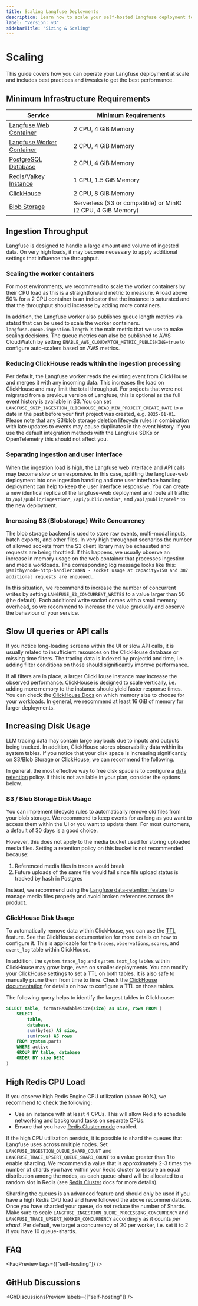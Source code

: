 ```yaml
---
title: Scaling Langfuse Deployments
description: Learn how to scale your self-hosted Langfuse deployment to handle more traffic and data.
label: "Version: v3"
sidebarTitle: "Sizing & Scaling"
---
```


# Scaling

This guide covers how you can operate your Langfuse deployment at scale and includes best practices and tweaks to get the best performance.

## Minimum Infrastructure Requirements

| Service                                                              | Minimum Requirements                                         |
| -------------------------------------------------------------------- | ------------------------------------------------------------ |
| [Langfuse Web Container](/self-hosting/infrastructure/containers)    | 2 CPU, 4 GiB Memory                                          |
| [Langfuse Worker Container](/self-hosting/infrastructure/containers) | 2 CPU, 4 GiB Memory                                          |
| [PostgreSQL Database](/self-hosting/infrastructure/postgres)         | 2 CPU, 4 GiB Memory                                          |
| [Redis/Valkey Instance](/self-hosting/infrastructure/cache)          | 1 CPU, 1.5 GiB Memory                                        |
| [ClickHouse](/self-hosting/infrastructure/clickhouse)                | 2 CPU, 8 GiB Memory                                          |
| [Blob Storage](/self-hosting/infrastructure/blobstorage)             | Serverless (S3 or compatible) or MinIO (2 CPU, 4 GiB Memory) |

## Ingestion Throughput

Langfuse is designed to handle a large amount and volume of ingested data.
On very high loads, it may become necessary to apply additional settings that influence the throughput.

### Scaling the worker containers

For most environments, we recommend to scale the worker containers by their CPU load as this is a straightforward metric to measure.
A load above 50% for a 2 CPU container is an indicator that the instance is saturated and that the throughput should increase by adding more containers.

In addition, the Langfuse worker also publishes queue length metrics via statsd that can be used to scale the worker containers.
`langfuse.queue.ingestion.length` is the main metric that we use to make scaling decisions.
The queue metrics can also be published to AWS CloudWatch by setting `ENABLE_AWS_CLOUDWATCH_METRIC_PUBLISHING=true` to configure auto-scalers based on AWS metrics.

### Reducing ClickHouse reads within the ingestion processing

Per default, the Langfuse worker reads the existing event from ClickHouse and merges it with any incoming data.
This increases the load on ClickHouse and may limit the total throughput.
For projects that were not migrated from a previous version of Langfuse, this is optional as the full event history is available in S3.
You can set `LANGFUSE_SKIP_INGESTION_CLICKHOUSE_READ_MIN_PROJECT_CREATE_DATE` to a date in the past before your first project was created, e.g. `2025-01-01`.
Please note that any S3/blob storage deletion lifecycle rules in combination with late updates to events may cause duplicates in the event history.
If you use the default integration methods with the Langfuse SDKs or OpenTelemetry this should not affect you.

### Separating ingestion and user interface

When the ingestion load is high, the Langfuse web interface and API calls may become slow or unresponsive.
In this case, splitting the langfuse-web deployment into one ingestion handling and one user interface handling deployment can help to keep the user interface responsive.
You can create a new identical replica of the langfuse-web deployment and route all traffic to `/api/public/ingestion*`, `/api/public/media*`, and `/api/public/otel*` to the new deployment.

### Increasing S3 (Blobstorage) Write Concurrency

The blob storage backend is used to store raw events, multi-modal inputs, batch exports, and other files.
In very high throughput scenarios the number of allowed sockets from the S3 client library may be exhausted and requests are being throttled.
If this happens, we usually observe an increase in memory usage on the web container that processes ingestion and media workloads.
The corresponding log message looks like this: `@smithy/node-http-handler:WARN - socket usage at capacity=150 and 387 additional requests are enqueued.`.

In this situation, we recommend to increase the number of concurrent writes by setting `LANGFUSE_S3_CONCURRENT_WRITES` to a value larger than 50 (the default).
Each additional write socket comes with a small memory overhead, so we recommend to increase the value gradually and observe the behaviour of your service.

## Slow UI queries or API calls

If you notice long-loading screens within the UI or slow API calls, it is usually related to insufficient resources on the ClickHouse database or missing time filters.
The tracing data is indexed by projectId and time, i.e. adding filter conditions on those should significantly improve performance.

If all filters are in place, a larger ClickHouse instance may increase the observed performance.
ClickHouse is designed to scale vertically, i.e. adding more memory to the instance should yield faster response times.
You can check the [ClickHouse Docs](https://clickhouse.com/docs/operations/tips#using-less-than-16gb-of-ram) on which memory size to choose for your workloads.
In general, we recommend at least 16 GiB of memory for larger deployments.

## Increasing Disk Usage

LLM tracing data may contain large payloads due to inputs and outputs being tracked.
In addition, ClickHouse stores observability data within its system tables.
If you notice that your disk space is increasing significantly on S3/Blob Storage or ClickHouse, we can recommend the following.

In general, the most effective way to free disk space is to configure a [data retention](/docs/data-retention) policy.
If this is not available in your plan, consider the options below.

### S3 / Blob Storage Disk Usage

You can implement lifecycle rules to automatically remove old files from your blob storage.
We recommend to keep events for as long as you want to access them within the UI or you want to update them.
For most customers, a default of 30 days is a good choice.

However, this does not apply to the media bucket used for storing uploaded media files. Setting a retention policy on this bucket is not recommended because:

1. Referenced media files in traces would break
2. Future uploads of the same file would fail since file upload status is tracked by hash in Postgres

Instead, we recommend using the [Langfuse data-retention feature](/docs/data-retention) to manage media files properly and avoid broken references across the product.

### ClickHouse Disk Usage

To automatically remove data within ClickHouse, you can use the [TTL](https://clickhouse.com/docs/guides/developer/ttl) feature.
See the ClickHouse documentation for more details on how to configure it.
This is applicable for the `traces`, `observations`, `scores`, and `event_log` table within ClickHouse.

In addition, the `system.trace_log` and `system.text_log` tables within ClickHouse may grow large, even on smaller deployments.
You can modify your ClickHouse settings to set a TTL on both tables.
It is also safe to manually prune them from time to time.
Check the [ClickHouse documentation](https://clickhouse.com/docs/operations/server-configuration-parameters/settings#trace_log) for details on how to configure a TTL on those tables.

The following query helps to identify the largest tables in Clickhouse:

```sql
SELECT table, formatReadableSize(size) as size, rows FROM (
    SELECT
        table,
        database,
        sum(bytes) AS size,
        sum(rows) AS rows
    FROM system.parts
    WHERE active
    GROUP BY table, database
    ORDER BY size DESC
)
```

## High Redis CPU Load

If you observe high Redis Engine CPU utilization (above 90%), we recommend to check the following:

- Use an instance with at least 4 CPUs. This will allow Redis to schedule networking and background tasks on separate CPUs.
- Ensure that you have [Redis Cluster mode](/self-hosting/infrastructure/cache#redis-cluster-mode) enabled.

If the high CPU utilization persists, it is possible to shard the queues that Langfuse uses across multiple nodes.
Set `LANGFUSE_INGESTION_QUEUE_SHARD_COUNT` and `LANGFUSE_TRACE_UPSERT_QUEUE_SHARD_COUNT` to a value greater than 1 to enable sharding.
We recommend a value that is approximately 2-3 times the number of shards you have within your Redis cluster to ensure
an equal distribution among the nodes, as each queue-shard will be allocated to a random slot in Redis
(see [Redis Cluster](https://redis.io/docs/latest/operate/oss_and_stack/management/scaling/) docs for more details).

<Callout type="warning">

Sharding the queues is an advanced feature and should only be used if you have a high Redis CPU load and have followed the above recommendations.
Once you have sharded your queue, do _not_ reduce the number of Shards.
Make sure to scale `LANGFUSE_INGESTION_QUEUE_PROCESSING_CONCURRENCY` and `LANGFUSE_TRACE_UPSERT_WORKER_CONCURRENCY` accordingly as it counts _per shard_.
Per default, we target a concurrency of 20 per worker, i.e. set it to 2 if you have 10 queue-shards.

</Callout>

## FAQ


<FaqPreview tags={["self-hosting"]} />

## GitHub Discussions


<GhDiscussionsPreview labels={["self-hosting"]} />
